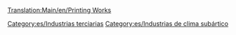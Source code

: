 [[Translation:Main/en/Printing Works]]
{{es/Industrias| nombre=Imprenta
| imagen=Printworks.png
| climas=[[Main/en/Clima/Es#Subártico|Subártico]]
| acepta=[[Main/es/Papel|Papel]]
| produce=[[Main/es/Mercancías|Mercancías]]
| notas=No existe en otros [[Main/es/Clima|climas]]
}}

[[Category:es/Industrias terciarias]]
[[Category:es/Industrias de clima subártico]]